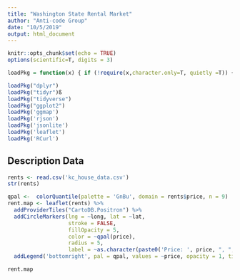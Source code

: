 ```yaml
---
title: "Washington State Rental Market"
author: "Anti-code Group"
date: "10/5/2019"
output: html_document
---
```


```r
knitr::opts_chunk$set(echo = TRUE)
options(scientific=T, digits = 3)
```

```r
loadPkg = function(x) { if (!require(x,character.only=T, quietly =T)) { install.packages(x,dep=T,repos="http://cran.us.r-project.org"); if(!require(x,character.only=T)) stop("Package not found") } }
```

```r
loadPkg("dplyr")
loadPkg("tidyr")ß
loadPkg("tidyverse")
loadPkg("ggplot2")
loadPkg('ggmap')
loadPkg('rjson')
loadPkg('jsonlite')
loadPkg('leaflet')
loadPkg('RCurl')
```

## Description Data
```r
rents <- read.csv('kc_house_data.csv')
str(rents)
```

```r
qpal <-  colorQuantile(palette = 'GnBu', domain = rents$price, n = 9)
rent.map <- leaflet(rents) %>% 
  addProviderTiles("CartoDB.Positron") %>% 
  addCircleMarkers(lng = ~long, lat = ~lat, 
                   stroke = FALSE, 
                   fillOpacity = 5, 
                   color = ~qpal(price), 
                   radius = 5,
                   label = ~as.character(paste0('Price: ', price, ", ", 'condition: ', condition, ", ", 'year built: ', yr_built))) %>%
  addLegend('bottomright', pal = qpal, values = ~price, opacity = 1, title = 'Price Quantiles') #labFormat = labelFormat(prefix = '$')

rent.map
```


```r


```





